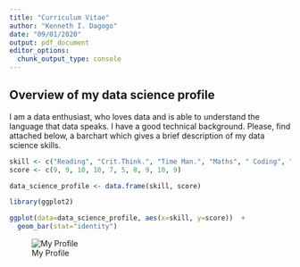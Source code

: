 ```yaml
--- 
title: "Curriculum Vitae"
author: "Kenneth I. Dagogo"
date: "09/01/2020"
output: pdf_document
editor_options: 
  chunk_output_type: console
---
```

  
## Overview of my data science profile
  
  I am a data enthusiast, who loves data and is able to understand the language that data speaks. I have a good technical background. 
  Please, find attached below, a barchart which gives a brief description of my data science skills.
  

```r
skill <- c("Reading", "Crit.Think.", "Time Man.", "Maths", " Coding", "Sys.Des.", "Reporting", "Listen", "Team", "Curiosity")
score <- c(9, 9, 10, 10, 7, 5, 8, 9, 10, 9)

data_science_profile <- data.frame(skill, score)

library(ggplot2)

ggplot(data=data_science_profile, aes(x=skill, y=score))  + 
  geom_bar(stat="identity")
```

![My Profile](C:\Users\Kenn\Desktop\SGA07_DATASCI\My Data Science Profile.png)